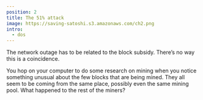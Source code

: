 ```yaml
---
position: 2
title: The 51% attack
image: https://saving-satoshi.s3.amazonaws.com/ch2.png
intro:
  - dos
---
```


The network outage has to be related to the block subsidy. There’s no way this is a coincidence.

You hop on your computer to do some research on mining when you notice something unusual about the few blocks that are being mined. They all seem to be coming from the same place, possibly even the same mining pool. What happened to the rest of the miners?
